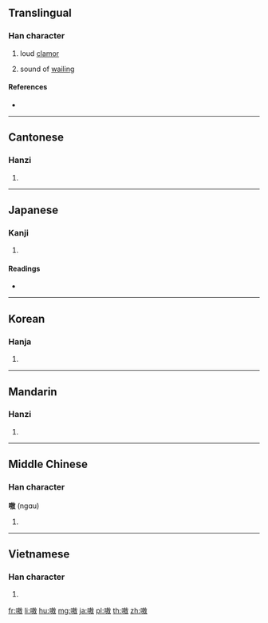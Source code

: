 ==Translingual==
{{Han etyl}}

===Han character===
{{Han char|rn=30|rad=口|as=11|sn=14|four=68040|canj=RGSK,RQSK|ids=⿰口敖}}

# loud [[clamor]]
# {{context|onomatopoeia|lang=cmn}} sound of [[wail]]ing

====References====
* {{Han ref|kx=0204.150|dkj=04142|dj=0426.350|hdz=10664.040|uh=55F7|ud=22007|bh=B9C8|bd=47560}}

----

==Cantonese==

===Hanzi===
{{yue-hanzi|jyut=[[ngou1]], [[ngou4]]|y=ngou1, ngou4}}

# {{defn|lang=yue|sort=口11}}

----

==Japanese==

===Kanji===
{{ja-kanji|grade=|rs=口11}}

# {{defn|lang=ja|sort=口11}}

====Readings====
* {{ja-readings|on=[[ごう]] (gō)|kun=[[かまびすし]] (kamabisushi)}}

----

==Korean==

===Hanja===
{{ko-hanja|hangeul=오|rv=o|mr=o}}

# {{defn|lang=ko|sort=口11}}

----

==Mandarin==

===Hanzi===
{{cmn-hanzi|pin=[[áo]] ([[ao2]])|wg=ao<sup>2</sup>}}

# {{defn|lang=cmn|sort=口11}}

----

==Middle Chinese==

===Han character===
'''嗷''' (ngɑu)<!--note: the vowel "ɑ" is an IPA symbol, and, as such, is different from the vowel "a"-->

# {{defn|lang=ltc}}

----

==Vietnamese==

===Han character===
{{vi-hantu|[[ngao]], [[ngào]], [[ngoao]]|rs=口11}}

# {{defn|lang=vi}}

[[fr:嗷]]
[[li:嗷]]
[[hu:嗷]]
[[mg:嗷]]
[[ja:嗷]]
[[pl:嗷]]
[[th:嗷]]
[[zh:嗷]]
